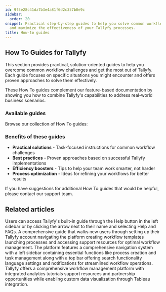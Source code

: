 ```yaml
---
id: 9f5e28c41da7b3e4a81f6d2c357b0e9c
sidebar:
  order: 20
snippet: Practical step-by-step guides to help you solve common workflow challenges
  and maximize the effectiveness of your Tallyfy processes.
title: How-to guides
---
```


## How To Guides for Tallyfy

This section provides practical, solution-oriented guides to help you overcome common workflow challenges and get the most out of Tallyfy. Each guide focuses on specific situations you might encounter and offers proven approaches to solve them effectively.

These How To guides complement our feature-based documentation by showing you how to combine Tallyfy's capabilities to address real-world business scenarios.

### Available guides

Browse our collection of How To guides:


<PageTree />

### Benefits of these guides

- **Practical solutions** - Task-focused instructions for common workflow challenges
- **Best practices** - Proven approaches based on successful Tallyfy implementations
- **Efficiency boosters** - Tips to help your team work smarter, not harder
- **Process optimization** - Ideas for refining your workflows for better results

If you have suggestions for additional How To guides that would be helpful, please contact our support team.


## Related articles
<CardGrid>
<LinkTitleCard header="<b>Support > In-app user guide</b>" href="/products/pro/miscellaneous/support/how-to-access-the-tallyfy-user-guide/" > Users can access Tallyfy's built-in guide through the Help button in the left sidebar or by clicking the arrow next to their name and selecting Help and FAQs. </LinkTitleCard>
<LinkTitleCard header="<b>Pro > Getting Started</b>" href="/products/pro/tutorials/" > A comprehensive guide that walks new users through setting up their Tallyfy account navigating the platform creating workflow templates launching processes and accessing support resources for optimal workflow management. </LinkTitleCard>
<LinkTitleCard header="<b>Tutorials > Navigate Tallyfy</b>" href="/products/pro/tutorials/navigate-tallyfy/" > The platform features a comprehensive navigation system with a left sidebar containing essential functions like process creation and task management along with a top bar offering search functionality language settings and notifications for streamlined workflow operations. </LinkTitleCard>
<LinkTitleCard header="<b>Tutorials > Key Features</b>" href="/products/pro/tutorials/features/" > Tallyfy offers a comprehensive workflow management platform with integrated analytics tutorials support resources and partnership opportunities while enabling custom data visualization through Tableau integration. </LinkTitleCard>
</CardGrid>